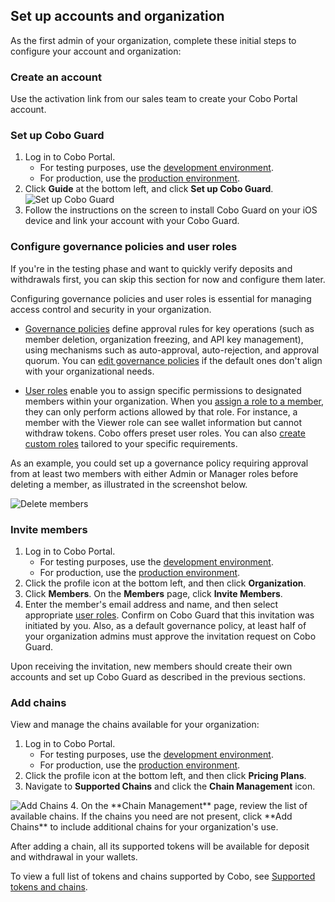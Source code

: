 ## Set up accounts and organization
As the first admin of your organization, complete these initial steps to configure your account and organization:

### Create an account
Use the activation link from our sales team to create your Cobo Portal account.

### Set up Cobo Guard
   1. Log in to Cobo Portal.
      * For testing purposes, use the [development environment](https://portal.dev.cobo.com/login).
      * For production, use the [production environment](https://portal.cobo.com/login).
   2. Click **Guide** at the bottom left, and click **Set up Cobo Guard**.
      <img src="/en/images/get-started/cobo-guard.png" className="screenshot_nav_bar" alt="Set up Cobo Guard"/>
   3. Follow the instructions on the screen to install Cobo Guard on your iOS device and link your account with your Cobo Guard.

### Configure governance policies and user roles
<Note>If you're in the testing phase and want to quickly verify deposits and withdrawals first, you can skip this section for now and configure them later.</Note>

<Accordion title="Set up governance policies and user roles">
Configuring governance policies and user roles is essential for managing access control and security in your organization. 

- [Governance policies](/en/portal/organization/governance-intro) define approval rules for key operations (such as member deletion, organization freezing, and API key management), using mechanisms such as auto-approval, auto-rejection, and approval quorum. You can [edit governance policies](/en/portal/organization/governance-edit) if the default ones don't align with your organizational needs. 

- [User roles](/en/portal/organization/roles-and-permissions) enable you to assign specific permissions to designated members within your organization. When you [assign a role to a member](/en/portal/organization/assign-roles-to-members), they can only perform actions allowed by that role. For instance, a member with the Viewer role can see wallet information but cannot withdraw tokens. Cobo offers preset user roles. You can also [create custom roles](/en/portal/organization/create-customized-roles) tailored to your specific requirements.

As an example, you could set up a governance policy requiring approval from at least two members with either Admin or Manager roles before deleting a member, as illustrated in the screenshot below.

<img src="/en/images/get-started/delete-members.png" className="screenshot_full_screen" alt="Delete members"/>





</Accordion>

### Invite members
   1. Log in to Cobo Portal.
      * For testing purposes, use the [development environment](https://portal.dev.cobo.com/login).
      * For production, use the [production environment](https://portal.cobo.com/login).
   2. Click the profile icon at the bottom left, and then click **Organization**.
   3. Click **Members**. On the **Members** page, click **Invite Members**.
   4. Enter the member's email address and name, and then select appropriate [user roles](/en/portal/organization/roles-and-permissions).
   <Note>Confirm on Cobo Guard that this invitation was initiated by you. Also, as a default governance policy, at least half of your organization admins must approve the invitation request on Cobo Guard.</Note>

   Upon receiving the invitation, new members should create their own accounts and set up Cobo Guard as described in the previous sections.

### Add chains

View and manage the chains available for your organization:

   1. Log in to Cobo Portal.
      * For testing purposes, use the [development environment](https://portal.dev.cobo.com/login).
      * For production, use the [production environment](https://portal.cobo.com/login).
   2. Click the profile icon at the bottom left, and then click **Pricing Plans**.
   3. Navigate to **Supported Chains** and click the **Chain Management** icon.
   <img src="/en/images/get-started/add-chain.png" className="screenshot_full_screen" alt="Add Chains"/>
   4. On the **Chain Management** page, review the list of available chains. If the chains you need are not present, click **Add Chains** to include additional chains for your organization's use.

   <Note>After adding a chain, all its supported tokens will be available for deposit and withdrawal in your wallets.</Note>

   <Info>To view a full list of tokens and chains supported by Cobo, see [Supported tokens and chains](/en/portal/supported-tokens-and-chains).</Info>


